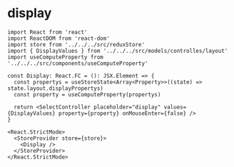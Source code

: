 # display

```mdx-code-block
import React from 'react'
import ReactDOM from 'react-dom'
import store from '../../../src/reduxStore'
import { DisplayValues } from '../../../src/models/controlles/layout'
import useComputeProperty from '../../../src/components/useComputeProperty'

const Display: React.FC = (): JSX.Element => {
  const propertys = useStoreState<Array<Property>>((state) => state.layout.displayPropertys)
  const property = useComputeProperty(propertys)

  return <SelectController placeholder="display" values={DisplayValues} property={property} onMouseEnter={false} />
}

<React.StrictMode>
  <StoreProvider store={store}>
    <Display />
  </StoreProvider>
</React.StrictMode>
```

